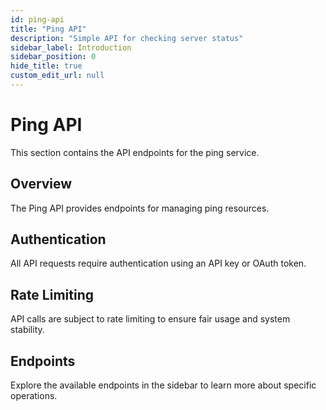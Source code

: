 ```yaml
---
id: ping-api
title: "Ping API"
description: "Simple API for checking server status"
sidebar_label: Introduction
sidebar_position: 0
hide_title: true
custom_edit_url: null
---
```


# Ping API

This section contains the API endpoints for the ping service.

## Overview

The Ping API provides endpoints for managing ping resources.

## Authentication

All API requests require authentication using an API key or OAuth token.

## Rate Limiting

API calls are subject to rate limiting to ensure fair usage and system stability.

## Endpoints

Explore the available endpoints in the sidebar to learn more about specific operations.


      